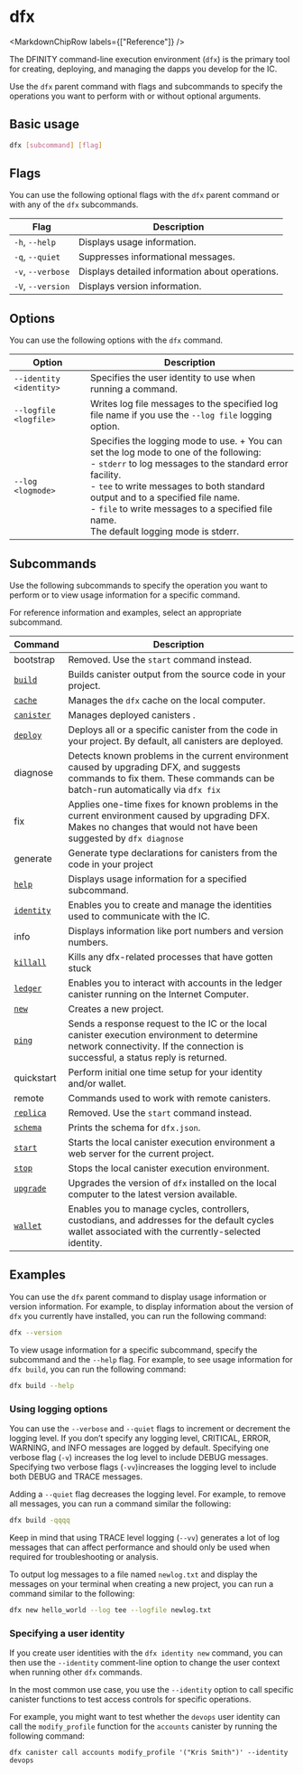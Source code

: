 
# dfx

<MarkdownChipRow labels={["Reference"]} />

The DFINITY command-line execution environment (`dfx`) is the primary tool for creating, deploying, and managing the
dapps you develop for the IC.

Use the `dfx` parent command with flags and subcommands to specify the operations you want to perform with or without
optional arguments.

## Basic usage

``` bash
dfx [subcommand] [flag]
```

## Flags

You can use the following optional flags with the `dfx` parent command or with any of the `dfx` subcommands.

| Flag              | Description                                     |
|-------------------|-------------------------------------------------|
| `-h`, `--help`    | Displays usage information.                     |
| `-q`, `--quiet`   | Suppresses informational messages.              |
| `-v`, `--verbose` | Displays detailed information about operations. |
| `-V`, `--version` | Displays version information.                   |

## Options

You can use the following options with the `dfx` command.

| Option                  | Description                                                                                                                                                                                                                                                                                                                                    |
|-------------------------|------------------------------------------------------------------------------------------------------------------------------------------------------------------------------------------------------------------------------------------------------------------------------------------------------------------------------------------------|
| `--identity <identity>` | Specifies the user identity to use when running a command.                                                                                                                                                                                                                                                                                     |
| `--logfile <logfile>`   | Writes log file messages to the specified log file name if you use the `--log file` logging option.                                                                                                                                                                                                                                            |
| `--log <logmode>`       | Specifies the logging mode to use. + You can set the log mode to one of the following:<br />- `stderr` to log messages to the standard error facility.<br />- `tee` to write messages to both standard output and to a specified file name.<br />- `file` to write messages to a specified file name.<br />The default logging mode is stderr. |

## Subcommands

Use the following subcommands to specify the operation you want to perform or to view usage information for a specific
command.

For reference information and examples, select an appropriate subcommand.

| Command                          | Description                                                                                                                                                                    |
|----------------------------------|--------------------------------------------------------------------------------------------------------------------------------------------------------------------------------|
| bootstrap                        | Removed.  Use the `start` command instead.                                                                                                                                     |
| [`build`](./dfx-build.mdx)       | Builds canister output from the source code in your project.                                                                                                                   |
| [`cache`](./dfx-cache.mdx)       | Manages the `dfx` cache on the local computer.                                                                                                                                 |
| [`canister`](./dfx-canister.mdx) | Manages deployed canisters .                                                                                                                                                   |
| [`deploy`](./dfx-deploy.mdx)     | Deploys all or a specific canister from the code in your project. By default, all canisters are deployed.                                                                      |
| diagnose                         | Detects known problems in the current environment caused by upgrading DFX, and suggests commands to fix them. These commands can be batch-run automatically via `dfx fix`      |
| fix                              | Applies one-time fixes for known problems in the current environment caused by upgrading DFX. Makes no changes that would not have been suggested by `dfx diagnose`            |
| generate                         | Generate type declarations for canisters from the code in your project                                                                                                         |
| [`help`](./dfx-help.mdx)         | Displays usage information for a specified subcommand.                                                                                                                         |
| [`identity`](./dfx-identity.mdx) | Enables you to create and manage the identities used to communicate with the IC.                                                                                               |
| info                             | Displays information like port numbers and version numbers.                                                                                                                    |
| [`killall`](./dfx-killall.mdx)   | Kills any dfx-related processes that have gotten stuck                                                                                                                         |
| [`ledger`](./dfx-ledger.mdx)     | Enables you to interact with accounts in the ledger canister running on the Internet Computer.                                                                                 |
| [`new`](./dfx-new.mdx)           | Creates a new project.                                                                                                                                                         |
| [`ping`](./dfx-ping.mdx)         | Sends a response request to the IC or the local canister execution environment to determine network connectivity. If the connection is successful, a status reply is returned. |
| quickstart                       | Perform initial one time setup for your identity and/or wallet.                                                                                                                |
| remote                           | Commands used to work with remote canisters.                                                                                                                                   |
| [`replica`](./dfx-replica.mdx)   | Removed.  Use the `start` command instead.                                                                                                                                     |
| [`schema`](./dfx-schema.mdx)     | Prints the schema for `dfx.json`.                                                                                                                                              |
| [`start`](./dfx-start.mdx)       | Starts the local canister execution environment a web server for the current project.                                                                                          |
| [`stop`](./dfx-stop.mdx)         | Stops the local canister execution environment.                                                                                                                                |
| [`upgrade`](./dfx-upgrade.mdx)   | Upgrades the version of `dfx` installed on the local computer to the latest version available.                                                                                 |
| [`wallet`](./dfx-wallet.mdx)     | Enables you to manage cycles, controllers, custodians, and addresses for the default cycles wallet associated with the currently-selected identity.                            |

## Examples

You can use the `dfx` parent command to display usage information or version information. For example, to display
information about the version of `dfx` you currently have installed, you can run the following command:

``` bash
dfx --version
```

To view usage information for a specific subcommand, specify the subcommand and the `--help` flag. For example, to see
usage information for `dfx build`, you can run the following command:

``` bash
dfx build --help
```

### Using logging options

You can use the `--verbose` and `--quiet` flags to increment or decrement the logging level. If you don’t specify any
logging level, CRITICAL, ERROR, WARNING, and INFO messages are logged by default. Specifying one verbose flag (`-v`)
increases the log level to include DEBUG messages. Specifying two verbose flags (`-vv`)increases the logging level to
include both DEBUG and TRACE messages.

Adding a `--quiet` flag decreases the logging level. For example, to remove all messages, you can run a command similar
the following:

``` bash
dfx build -qqqq
```

Keep in mind that using TRACE level logging (`--vv`) generates a lot of log messages that can affect performance and
should only be used when required for troubleshooting or analysis.

To output log messages to a file named `newlog.txt` and display the messages on your terminal when creating a new
project, you can run a command similar to the following:

``` bash
dfx new hello_world --log tee --logfile newlog.txt
```

### Specifying a user identity

If you create user identities with the `dfx identity new` command, you can then use the `--identity` comment-line option
to change the user context when running other `dfx` commands.

In the most common use case, you use the `--identity` option to call specific canister functions to test access controls
for specific operations.

For example, you might want to test whether the `devops` user identity can call the `modify_profile` function for
the `accounts` canister by running the following command:

    dfx canister call accounts modify_profile '("Kris Smith")' --identity devops
